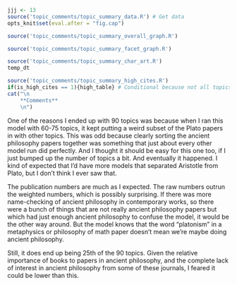 ```r
jjj <- 13
source('topic_comments/topic_summary_data.R') # Get data
opts_knit$set(eval.after = "fig.cap")
```

```r
source('topic_comments/topic_summary_overall_graph.R')
```

```r

source('topic_comments/topic_summary_facet_graph.R')
```

```r

source('topic_comments/topic_summary_char_art.R')
temp_dt
```

```r
source('topic_comments/topic_summary_high_cites.R')
if(is_high_cites == 1){high_table} # Conditional because not all topics have high cites
cat("\n
	**Comments**
	\n")
```

One of the reasons I ended up with 90 topics was because when I ran this model with 60-75 topics, it kept putting a weird subset of the Plato papers in with other topics. This was odd because clearly sorting the ancient philosophy papers together was something that just about every other model run did perfectly. And I thought it should be easy for this one too, if I just bumped up the number of topics a bit. And eventually it happened. I kind of expected that I'd have more models that separated Aristotle from Plato, but I don't think I ever saw that.

The publication numbers are much as I expected. The raw numbers outrun the weighted numbers, which is possibly surprising. If there was more name-checking of ancient philosophy in contemporary works, so there were a bunch of things that are not really ancient philosophy papers but which had just enough ancient philosophy to confuse the model, it would be the other way around. But the model knows that the word "platonism" in a metaphysics or philosophy of math paper doesn't mean we're maybe doing ancient philosophy.

Still, it does end up being 25th of the 90 topics. Given the relative importance of books to papers in ancient philosophy, and the complete lack of interest in ancient philosophy from some of these journals, I feared it could be lower than this.